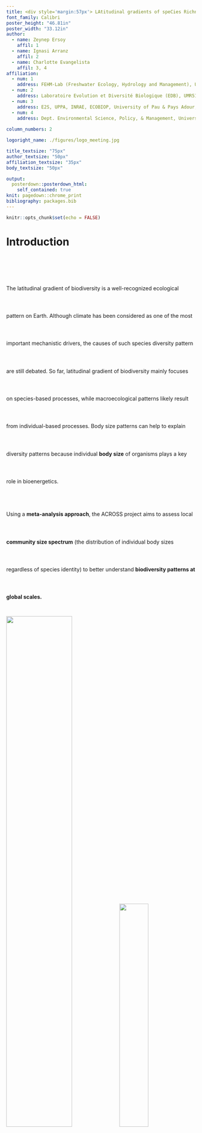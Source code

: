 ```yaml
---
title: <div style='margin:57px'> LAtitudinal gradients of speCies Richness and bOdy-Size Spectrum in multiple trophic levels and ecosystems (ACROSS) <div/>
font_family: Calibri
poster_height: "46.81in"
poster_width: "33.12in"
author:
  - name: Zeynep Ersoy
    affil: 1
  - name: Ignasi Arranz
    affil: 2
  - name: Charlotte Evangelista
    affil: 3, 4
affiliation:
  - num: 1
    address: FEHM-Lab (Freshwater Ecology, Hydrology and Management), University of Barcelona, Barcelona, Spain
  - num: 2
    address: Laboratoire Evolution et Diversité Biologique (EDB), UMR5174, Université Toulouse 3 Paul Sabatier, CNRS, IRD, Toulouse, France
  - num: 3
    address: E2S, UPPA, INRAE, ECOBIOP, University of Pau & Pays Adour, Saint Pée sur Nivelle, France
  - num: 4
    address: Dept. Environmental Science, Policy, & Management, University of California, Berkeley, US
    
column_numbers: 2

logoright_name: ./figures/logo_meeting.jpg

title_textsize: "75px"
author_textsize: "50px"
affiliation_textsize: "35px" 
body_textsize: "50px"

output: 
  posterdown::posterdown_html:
    self_contained: true
knit: pagedown::chrome_print
bibliography: packages.bib
---
```


```r
knitr::opts_chunk$set(echo = FALSE)
```

<style>
.forceBreak { -webkit-column-break-after: always; break-after: column; }
</style>


# Introduction
<div style='margin-top:70px; line-height: 55pt'>
The latitudinal gradient of biodiversity is a well-recognized ecological pattern on Earth. Although climate has been considered as one of the most important mechanistic drivers, the causes of such species diversity pattern are still debated. So far, latitudinal gradient of biodiversity mainly focuses on species-based processes, while macroecological patterns likely result from individual-based processes. Body size patterns can help to explain diversity patterns because individual **body size** of organisms plays a key role in bioenergetics.


Using a **meta-analysis approach**, the ACROSS project aims to assess local **community size spectrum** (the distribution of individual body sizes regardless of species identity) to better understand **biodiversity patterns at global scales.**
</div>

![](./figures/sizespectrum.png){width=59%} ![](./figures/word_cloud.png){width=39%}

# Hypotheses

<div style='margin-top:75px; line-height: 55pt'>
H1. The size-based processes will determine the unexplained variation of **species richness-climate correlations.**
</div>

<div style='margin-top:70px; line-height: 55pt'>
H2. Following the **body-size–temperature rules**, there will be a negative relationship between temperature and size spectrum slope.
</div>

<div style='margin-top:70px; margin-bottom:80px; line-height: 55pt'>
H3. The structure of the size spectrum will be **ecosystem-dependent**. We will observe flatter size spectrum structure in marine than freshwater and terrestrial ecosystems irrespective of the trophic level.
</div>

<div style='margin-top:70px; margin-bottom:70px'>
![](./figures/hypotheses_updated.png "Hypotheses"){width=100%}
</div>

<p class="forceBreak"></p>
# Methods

<center>
![](./figures/methods.png "Methods"){width=80%}
</center>



# Impacts of the Project

<center>
![](./figures/impacts.png "Impacts"){width=70%}
</center>


# Next Steps
<div style='margin-top:70px; line-height: 55pt'>
With the ACROSS project, we will highlight the importance of using size-based approaches to reflect changes at a global scale, improving the knowledge base for the implementation of a **macroecological theory of bioenergetics** with individual body size as a key element.
</div>


```r
knitr::write_bib(c('knitr','rmarkdown','posterdown','pagedown'), 'packages.bib')
#pagedown::chrome_print("/Users/zeynep/Desktop/GitHub/SIBECOL22 poster/mydraft2.Rmd")
```

# Acknowledgements
<div style='margin-top:50px'>
This project is funded by SIBECOL Advanced early career researchers project grants (Advanced ECR) in 2021.
</div>
![](./figures/contact3.png){width=49%} ![](./figures/logo_sibecol2.jpg){width=49%} 


